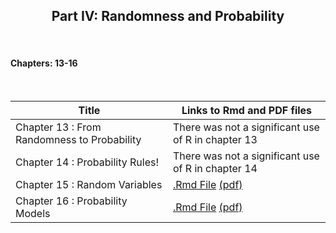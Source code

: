 <h2>
<center>
Part IV: Randomness and Probability
</center>
</h2>


</br>
<h4><right>Chapters: 13-16</right></h4>
</br>

Title  | Links to Rmd and PDF files
------------- | -------------
Chapter 13 : From Randomness to Probability | There was not a significant use of R in chapter 13
Chapter 14 : Probability Rules! | There was not a significant use of R in chapter 14
Chapter 15 : Random Variables | <a href='chapterfiles/Chapter15.Rmd'>.Rmd File</a> <a href='chapterfiles/Chapter15.pdf'>(pdf)</a>
Chapter 16 : Probability Models | <a href='chapterfiles/Chapter16.Rmd'>.Rmd File</a> <a href='chapterfiles/Chapter16.pdf'>(pdf)</a>

